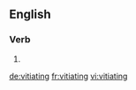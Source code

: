 
==English==

===Verb===
{{head|en}}

# {{present participle of|vitiate|lang=en}}

[[de:vitiating]]
[[fr:vitiating]]
[[vi:vitiating]]